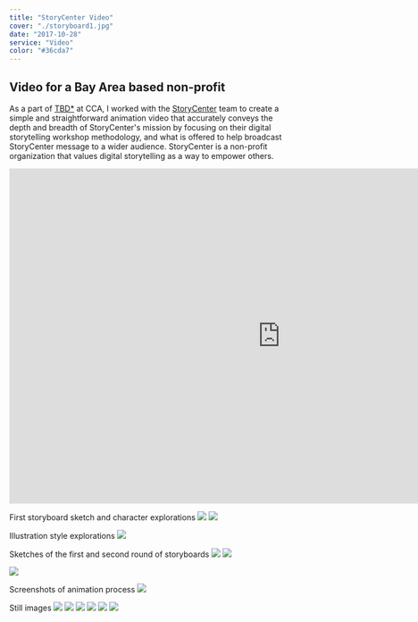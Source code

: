 ```yaml
---
title: "StoryCenter Video"
cover: "./storyboard1.jpg"
date: "2017-10-28"
service: "Video"
color: "#36cda7"
---
```


## Video for a Bay Area based non-profit

As a part of [TBD\*](http://tbdcca.com) at CCA, I worked with the [StoryCenter](http://storycenter.org) team to create a simple and straightforward animation video that accurately conveys the depth and breadth of StoryCenter's mission by focusing on their digital storytelling workshop methodology, and what is offered to help broadcast StoryCenter message to a wider audience. StoryCenter is a non-profit organization that values digital storytelling as a way to empower others.

<iframe src="https://player.vimeo.com/video/247275750?loop=1&color=ffffff&title=0&byline=0&portrait=0" width="970" height="600" frameborder="0" webkitallowfullscreen mozallowfullscreen allowfullscreen></iframe>

First storyboard sketch and character explorations
![](./sketch1.jpg)
![](./sketch2.jpg)

Illustration style explorations
![](./ae.png)

Sketches of the first and second round of storyboards
![](./storyboard1.jpg)
![](./storyboard2.jpg)

![](./sketch3.jpg)

Screenshots of animation process
![](./dudes.png)

Still images
![](./still1.png)
![](./still2.png)
![](./still3.png)
![](./still4.png)
![](./still5.png)
![](./still6.png)
